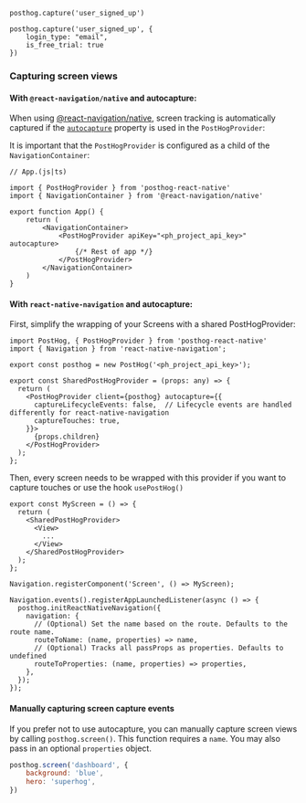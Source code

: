 
<Intro />

```react-native
posthog.capture('user_signed_up')
```

<NamingTip />

<SettingProperties />

```react-native
posthog.capture('user_signed_up', {
    login_type: "email",
    is_free_trial: true
})
```

### Capturing screen views

#### With `@react-navigation/native` and autocapture:

When using [@react-navigation/native](https://reactnavigation.org/docs/getting-started/), screen tracking is automatically captured if the [`autocapture`](/docs/libraries/react-native#autocapture) property is used in the `PostHogProvider`:

It is important that the `PostHogProvider` is configured as a child of the `NavigationContainer`:

```react-native
// App.(js|ts)

import { PostHogProvider } from 'posthog-react-native'
import { NavigationContainer } from '@react-navigation/native'

export function App() {
    return (
        <NavigationContainer>
            <PostHogProvider apiKey="<ph_project_api_key>" autocapture>
                {/* Rest of app */}
            </PostHogProvider>
        </NavigationContainer>
    )
}
```

#### With `react-native-navigation` and autocapture:

First, simplify the wrapping of your Screens with a shared PostHogProvider:

```react-native
import PostHog, { PostHogProvider } from 'posthog-react-native'
import { Navigation } from 'react-native-navigation';

export const posthog = new PostHog('<ph_project_api_key>');

export const SharedPostHogProvider = (props: any) => {
  return (
    <PostHogProvider client={posthog} autocapture={{
      captureLifecycleEvents: false,  // Lifecycle events are handled differently for react-native-navigation
      captureTouches: true,
    }}>
      {props.children}
    </PostHogProvider>
  );
};
```

Then, every screen needs to be wrapped with this provider if you want to capture touches or use the hook `usePostHog()` 

```react-native
export const MyScreen = () => {
  return (
    <SharedPostHogProvider>
      <View>
        ...
      </View>
    </SharedPostHogProvider>
  );
};

Navigation.registerComponent('Screen', () => MyScreen);

Navigation.events().registerAppLaunchedListener(async () => {
  posthog.initReactNativeNavigation({
    navigation: {
      // (Optional) Set the name based on the route. Defaults to the route name.
      routeToName: (name, properties) => name,
      // (Optional) Tracks all passProps as properties. Defaults to undefined
      routeToProperties: (name, properties) => properties,
    },
  });
});
```

#### Manually capturing screen capture events

If you prefer not to use autocapture, you can manually capture screen views by calling `posthog.screen()`. This function requires a `name`. You may also pass in an optional `properties` object.

```javascript
posthog.screen('dashboard', {
    background: 'blue',
    hero: 'superhog',
})
```
